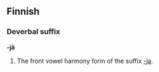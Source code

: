 ==Finnish==

===Deverbal suffix===
'''-jä'''

# The front vowel harmony form of the suffix [[-ja#Finnish|-ja]].